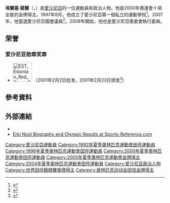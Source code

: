{{Infobox sportsperson
| name                      = Erki Nool
| image                     = Erki Nool 2001.jpg
| image_size                = 
| alt                       = 
| caption                   = 
| real_name                 = 
| native_name               = 
| native_name_lang          = 
| romanizedname             = 
| english_name              = 
| birth_name                = 
| nationality               = 
| national_team             = 
| ethnicity                 = 
| hometown                  = 
| citizenship               = 
| birth_date                = {{Birth date and age|year=1970|month=6|day=25}}
| birth_place               = 
| death_date                = 
| death_place               = 
| resting_place             = 
| resting_place_coordinates = 
| monuments                 = 
| residence                 = 
| education                 = 
| alma_mater                = 
| occupation                = 
| years_active              = 1988 -
| agent                     = 
| height                    = {{height|m=1.84}}
| weight                    = {{weight|kg=84}}
| spouse                    = 
| country                   = 
| sport                     = 田徑
| position                  = 
| shoots                    = 
| catches                   = 
| disability                = 
| disability_class          = 
| weight_class              = 
| weight_class_type         = 
| rank                      = 
| event                     = 混合運動
| collegeteam               = 
| league                    = 
| league_type               = 
| club                      = 
| team                      = 
| former_partner            = 
| coach                     = 
| retired                   = 
| coaching                  = 
| worlds                    = 
{{ubl
|'''1995年世界室內田徑錦標賽'''：七項混合運動第7名
|'''1995年世界田徑錦標賽'''：十項混合運動第4名
|'''1997年世界室內田徑錦標賽'''：七項混合運動第2名
|'''1997年世界田徑錦標賽'''：十項混合運動第6名
|'''1998年友好運動會'''：十項混合運動第4名
|'''1999年世界室內田徑錦標賽'''：七項混合運動第2名
|'''1999年世界田徑錦標賽'''：十項混合運動第14名
|'''2001年世界室內田徑錦標賽'''：七項混合運動第5名
|'''2001年世界田徑錦標賽'''：十項混合運動第2名
|'''2001年友好運動會'''：十項混合運動第2名
|'''2003年世界室內田徑錦標賽'''：七項混合運動第8名
|'''2003年世界田徑錦標賽'''：十項混合運動第19名
|'''2004年世界室內田徑錦標賽'''：七項混合運動第5名
}}
| regionals                 = 
{{ubl
|'''1994年歐洲室內田徑錦標賽'''：七項混合運動第5名
|'''1994年歐洲田徑錦標賽'''：十項混合運動第10名
|'''1996年歐洲室內田徑錦標賽'''：七項混合運動第1名
|'''1998年歐洲田徑錦標賽'''：十項混合運動第1名
|'''2000年歐洲室內田徑錦標賽'''：七項混合運動第3名
|'''2002年歐洲室內田徑錦標賽'''：七項混合運動第3名
|'''2002年歐洲田徑錦標賽'''：十項混合運動第2名
|'''2005年歐洲室內田徑錦標賽'''：七項混合運動第12名
}}
| nationals                 = 
| olympics                  = 
{{ubl
|'''1992年夏季奧林匹克運動會'''：十項混合運動第29名
|'''1996年夏季奧林匹克運動會'''：十項混合運動第6名
|'''2000年夏季奧林匹克運動會'''：十項混合運動第1名
|'''2004年夏季奧林匹克運動會'''：十項混合運動第8名
}}
| paralympics               = 
| commonwealth              = 
| highestranking            = 
| pb                        = 
{{ubl
|'''鐵餅（2公斤）'''：45.28公尺 （2003年）
|'''標槍（800公克）'''：71.91公尺 （1998年）
|'''鉛球（7.26公斤）'''：15.11公尺 （2000年）
|'''撐竿跳高'''：5.60公尺 （1998年）
|'''跳高'''：2.05公尺 （1991年）
|'''跳遠'''：8.10公尺（W：+0.3） （1995年）
|'''跳遠'''：8.22公尺（W：+3.0，超風速） （1996年）
|'''50公尺'''：5.98秒 （1991年）
|'''60公尺'''：6.72秒 （1996年）
|'''100公尺'''：10.43秒（W：+1.2） （1995年）
|'''100公尺'''：10.34秒（W：+3.2，超風速） （1997年）
|'''200公尺'''：21.03秒A （1995年）
|'''200公尺'''：21.46秒（W：-0.8） （2002年）
|'''300公尺'''：33.79秒A （1997年）
|'''400公尺'''：46.23秒 （2001年）
|'''1000公尺'''：2分38.62秒 （1999年）
|'''1500公尺'''：4分26.56秒 （2004年）
|'''60公尺跨欄（106.7公分）'''：8.02秒（RT：0.129） （2001年）
|'''110公尺跨欄（106.7公分）'''：14.37秒（W：-0.1） （2000年）
|'''七項混合運動'''：6374 （1999年 '''全國紀錄'''）
|'''十項混合運動（1984 Tables）'''：8815 （2001年 '''全國紀錄'''）
}}
| medaltemplates            = 
{{MedalCountry|{{EST}}}}
{{MedalSport|男子田徑}}
{{MedalCompetition|歐洲室內田徑錦標賽}}
{{MedalGold|1996年瑞典斯德哥爾摩|七項混合運動}}
{{MedalBronze|2000年比利時根特|七項混合運動}}
{{MedalBronze|2002年奧地利維也納|七項混合運動}}
{{MedalCompetition|世界室內田徑錦標賽}}
{{MedalSilver|1997年法國巴黎|七項混合運動}}
{{MedalSilver|1999年日本群馬縣前橋市|七項混合運動}}
{{MedalCompetition|歐洲田徑錦標賽}}
{{MedalGold|1998年匈牙利布達佩斯|十項混合運動}}
{{MedalSilver|2002年德國慕尼黑|十項混合運動}}
{{MedalCompetition|夏季奧林匹克運動會}}
{{MedalGold|2000年澳大利亞雪梨|十項混合運動}}
{{MedalCompetition|世界田徑錦標賽}}
{{MedalSilver|2001年加拿大亞伯達省埃德蒙頓|十項混合運動}}
{{MedalCompetition|友好運動會}}
{{MedalSilver|2001年澳大利亞布里斯本|十項混合運動}}
| show-medals               = 
| updated                   = 2017年4月27日
}}
'''埃爾基·諾爾'''（{{lang-et|Erki Nool}}，{{bd|1970年|6月25日}}）是[[愛沙尼亞|愛沙尼亞]]的一位運動員和政治人物。他是2000年奧運會十項全能的金牌得主。1997年9月，他成立了愛沙尼亞第一個私立的運動學校<ref>{{Cite web |url=http://www.decathlon2000.ee/eng/athletes.php?art=612 |title=About Erki Nool on Decathlon2000.ee |accessdate=2016-02-24 |archive-date=2007-06-27 |archive-url=https://web.archive.org/web/20070627183050/http://www.decathlon2000.ee/eng/athletes.php?art=612 |dead-url=yes }}</ref>。2007年，他當選愛沙尼亞國會議員<ref>{{Cite web |url=http://www.riigikogu.ee/?page=isikukaart&op=ems&pid=72887 |title=Erki Nool politician career on Riigikogu.ee |accessdate=2016-02-24 |archive-date=2016-03-06 |archive-url=https://web.archive.org/web/20160306143232/http://www.riigikogu.ee/?page=isikukaart&op=ems&pid=72887 |dead-url=no }}</ref>。2008年開始，他也是愛沙尼亞奧委會執行委員。

==荣誉==
===爱沙尼亚勋章奖章===
* [[File:EST_Estonian_Red_Cross_Order_1Class_BAR.svg|60px]] {{link-en|一等爱沙尼亚红十字勋章|Order of the Estonian Red Cross}}（2001年2月2日批准，2001年2月23日颁发<ref>{{en}}{{cite web |url=https://www.president.ee/en/estonia/decorations/bearer/1435/erki-nool |title=Erki Nool |publisher=Estonian State Decorations |date= |accessdate=2021-10-02 |deadurl=no |archiveurl=https://web.archive.org/web/20201204171620/https://www.president.ee/en/estonia/decorations/bearer/1435/erki-nool |archivedate=2020-12-04 }}</ref>）

== 參考資料 ==
{{Reflist}}

== 外部連結 ==
*{{IAAF name|4829}}
*[https://www.webcitation.org/6AdEuPmF2?url=http://www.sports-reference.com/olympics/athletes/no/erki-nool-1.html Erki Nool Biography and Olympic Results at Sports-Reference.com]

{{Commonscat|Erki Nool|埃爾基·諾爾}}
{{DEFAULTSORT:Nool, Erki}}

[[Category:愛沙尼亞運動員|Category:愛沙尼亞運動員]]
[[Category:1992年夏季奧林匹克運動會田徑運動員|Category:1992年夏季奧林匹克運動會田徑運動員]]
[[Category:1996年夏季奧林匹克運動會田徑運動員|Category:1996年夏季奧林匹克運動會田徑運動員]]
[[Category:2000年夏季奧林匹克運動會田徑運動員|Category:2000年夏季奧林匹克運動會田徑運動員]]
[[Category:2000年夏季奧林匹克運動會金牌得主|Category:2000年夏季奧林匹克運動會金牌得主]]
[[Category:2004年夏季奧林匹克運動會田徑運動員|Category:2004年夏季奧林匹克運動會田徑運動員]]
[[Category:爱沙尼亚政治人物|Category:爱沙尼亚政治人物]]
[[Category:世界田徑錦標賽獎牌得主|Category:世界田徑錦標賽獎牌得主]]
[[Category:奥林匹克运动会田径金牌得主|Category:奥林匹克运动会田径金牌得主]]